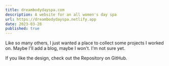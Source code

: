 ```yaml
---
title: dreambodydayspa.com
description: A website for an all women's day spa
url: https://dreambodydayspa.netlify.app
date: 2023-03-28
published: true
---
```



Like so many others, I just wanted a place to collect some projects I worked on. Maybe I'll add a blog, maybe I won't. I'm not sure yet.

If you like the design, check out the Repository on GitHub.

